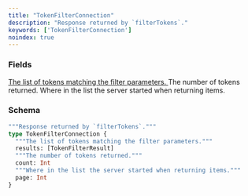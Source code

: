 ```yaml
---
title: "TokenFilterConnection"
description: "Response returned by `filterTokens`."
keywords: ['TokenFilterConnection']
noindex: true
---
```


### Fields

<a href="/api-reference/types/tokenfilterresult">
  <ResponseField name="results" type="[TokenFilterResult]">
    The list of tokens matching the filter parameters.
  </ResponseField>
</a>

<ResponseField name="count" type="Int">
  The number of tokens returned.
</ResponseField>

<ResponseField name="page" type="Int">
  Where in the list the server started when returning items.
</ResponseField>

### Schema


```graphql 
"""Response returned by `filterTokens`."""
type TokenFilterConnection {
  """The list of tokens matching the filter parameters."""
  results: [TokenFilterResult]
  """The number of tokens returned."""
  count: Int
  """Where in the list the server started when returning items."""
  page: Int
}
```
